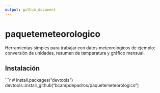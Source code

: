 ```yaml
---
output: github_document
---
```


# paquetemeteorologico

Herramientas simples para trabajar con datos meteorológicos de ejemplo:
conversión de unidades, resumen de temperatura y gráfico mensual.

## Instalación

```r
# install.packages("devtools")
devtools::install_github("bcampdepadros/paquetemeteorologico")
